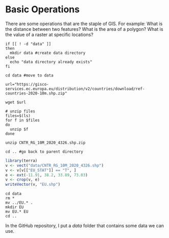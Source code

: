 # Basic Operations {-}

There are some operations that are the staple of GIS.
For example: What is the distance between two features? What is the area of a polygon? What is the value of a raster at specific locations?

```shell
if [[ ! -d "data" ]]
then
  mkdir data #create data directory
else
  echo "data directory already exists"
fi

cd data #move to data

url="https://gisco-services.ec.europa.eu/distribution/v2/countries/download/ref-countries-2020-10m.shp.zip"

wget $url

# unzip files
files=$(ls)
for f in $files
do
  unzip $f
done

unzip CNTR_RG_10M_2020_4326.shp.zip

cd .. #go back to parent directory
```

```r
library(terra)
v <- vect("data/CNTR_RG_10M_2020_4326.shp")
v <- v[v[["EU_STAT"]] == "T", ]
e <- ext(-11.91, 38.2, 33.89, 73.03)
v <- crop(v, e)
writeVector(v, "EU.shp")
```

```shell
cd data
rm *
mv ../EU.* .
mkdir EU
mv EU.* EU
cd ..
```

In the GitHub repository, I put a _data_ folder that contains some data we can use.
